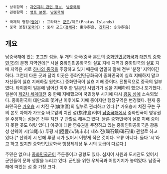  * 상위항목 : [[자연지리 관련 정보]], [[남중국해]]
 * 관련항목 : [[영토 분쟁]], [[남중국해]]

 * 국제적 명칭([[영어]]) : 프라타스 [[군도]]/제도(Pratas Islands)
 * 중국 명칭([[중국어]]) : 둥사 군도([[정체자]]: 東沙群島, [[간화자]]: 东沙群岛)

== 개요 ==
남중국해에 있는 조그만 섬들. 두 개의 중국(중국 본토의 [[중화인민공화국]]과 [[대만]]의 [[중화민국]])의 분쟁 지역인데[* 사실 중화인민공화국의 실효 지배 지역과 중화민국의 실효 지배 지역은 서로 [[하나의 중국]]을 주장하고 있기 때문에 엄밀히 말해 전부 '분쟁' 지역이긴 하다. 그런데 다른 곳과 달리 이곳은 중화인민공화국이 중화민국이 실효 지배하지 말고 자신들이 실효 지배하길 원한다.] 중화민국이 실효 지배 중이다. 전통적으로 중국의 일부였다. 타이완이 일본에 넘어간 이후 한 일본인 사업가가 섬을 지배하려 했으나 포기했다. 일본이 [[제2차 세계대전]] 중 한때 지배했으며 국민정부 시기에 다시 [[광둥 성]]에 소속되었다. 중화민국이 대만으로 쫓겨난 이후에도 지배 중이지만 행정구역은 변경했다. 현재 중화민국은 [[가오슝]] 시 치진 구(旗津區)의 일부로 관리하고 있다.[* 가오슝시 치진 구는 구의 본토 자체가 가오슝 바로앞의 치진 섬(旗津島)이며 [[남중국해]]에서 중화민국이 영유권을 주장하는 섬들은 전부 치진 구 관할로 해두고 있다. 물론 중화민국이 실효 지배 중이지 못한 곳도 여럿 있다.] 이곳에 대한 영유권을 주장하고 있는 중화인민공화국은 광둥 성 산웨이 시(汕尾市) 루펑 시(陸豐市/陆丰市) 제스 진(碣石鎮/碣石镇) 관할로 하고 있다.[* 산웨이 시 안에 루펑 시가 있어서 이렇게 적은 것이다. 오류 아니다. 둘다 '시'라고 하고 있지만 중화인민공화국 행정체계상 두 시의 등급이 다르다.]

주민은 없으나 [[중화민국군]]이 주둔중이고 공항도 있다. 심지어 사원과 도서관도 있어서 군인들이 문화 생활을 누리고 있다. 군인을 위한 우체국과 어업기지가 놓여있다. 남중국해에 떠있는 섬 중 가장 크다.

